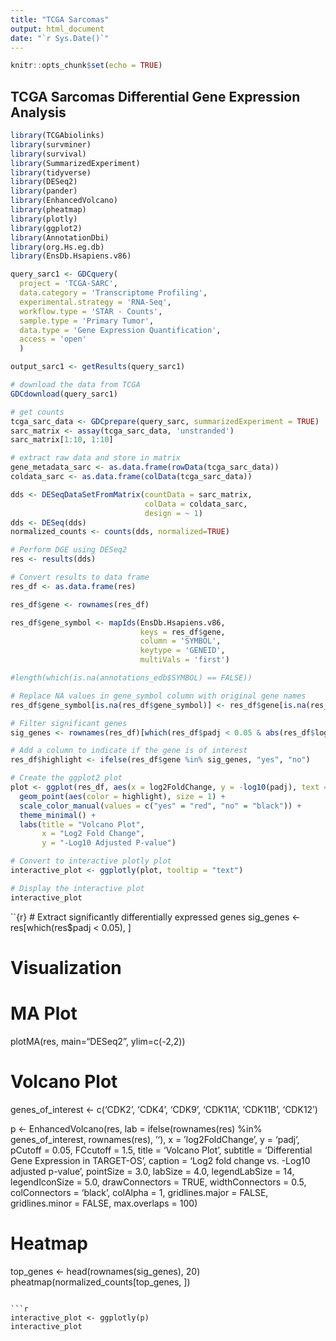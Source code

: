 ```yaml
---
title: "TCGA Sarcomas"
output: html_document
date: "`r Sys.Date()`"
---
```


```r
knitr::opts_chunk$set(echo = TRUE)
```

## TCGA Sarcomas Differential Gene Expression Analysis

```r
library(TCGAbiolinks)
library(survminer)
library(survival)
library(SummarizedExperiment)
library(tidyverse)
library(DESeq2)
library(pander)
library(EnhancedVolcano)
library(pheatmap)
library(plotly)
library(ggplot2)
library(AnnotationDbi)
library(org.Hs.eg.db)
library(EnsDb.Hsapiens.v86)

```

```r
query_sarc1 <- GDCquery(
  project = 'TCGA-SARC',
  data.category = 'Transcriptome Profiling',
  experimental.strategy = 'RNA-Seq',
  workflow.type = 'STAR - Counts',
  sample.type = 'Primary Tumor',
  data.type = 'Gene Expression Quantification',
  access = 'open'
  )

output_sarc1 <- getResults(query_sarc1)
```

```r
# download the data from TCGA
GDCdownload(query_sarc1)
```

```r
# get counts
tcga_sarc_data <- GDCprepare(query_sarc, summarizedExperiment = TRUE)
sarc_matrix <- assay(tcga_sarc_data, 'unstranded')
sarc_matrix[1:10, 1:10]
```

```r
# extract raw data and store in matrix
gene_metadata_sarc <- as.data.frame(rowData(tcga_sarc_data))
coldata_sarc <- as.data.frame(colData(tcga_sarc_data))
```

```r
dds <- DESeqDataSetFromMatrix(countData = sarc_matrix,
                              colData = coldata_sarc,
                              design = ~ 1)
dds <- DESeq(dds)
normalized_counts <- counts(dds, normalized=TRUE)
```

```r
# Perform DGE using DESeq2
res <- results(dds)
```

```r
# Convert results to data frame
res_df <- as.data.frame(res)

res_df$gene <- rownames(res_df)

res_df$gene_symbol <- mapIds(EnsDb.Hsapiens.v86,
                             keys = res_df$gene,
                             column = 'SYMBOL',
                             keytype = 'GENEID',
                             multiVals = 'first')

#length(which(is.na(annotations_edb$SYMBOL) == FALSE))
```

```r
# Replace NA values in gene_symbol column with original gene names
res_df$gene_symbol[is.na(res_df$gene_symbol)] <- res_df$gene[is.na(res_df$gene_symbol)]

```

```r
# Filter significant genes
sig_genes <- rownames(res_df)[which(res_df$padj < 0.05 & abs(res_df$log2FoldChange) > 1.5)]

# Add a column to indicate if the gene is of interest
res_df$highlight <- ifelse(res_df$gene %in% sig_genes, "yes", "no")

# Create the ggplot2 plot
plot <- ggplot(res_df, aes(x = log2FoldChange, y = -log10(padj), text = gene_symbol)) +
  geom_point(aes(color = highlight), size = 1) +
  scale_color_manual(values = c("yes" = "red", "no" = "black")) +
  theme_minimal() +
  labs(title = "Volcano Plot",
       x = "Log2 Fold Change",
       y = "-Log10 Adjusted P-value")

# Convert to interactive plotly plot
interactive_plot <- ggplotly(plot, tooltip = "text")

# Display the interactive plot
interactive_plot

```



``{r}
# Extract significantly differentially expressed genes
sig_genes <- res[which(res$padj < 0.05), ]

# Visualization
# MA Plot
plotMA(res, main="DESeq2", ylim=c(-2,2))

# Volcano Plot
genes_of_interest <- c('CDK2', 'CDK4', 'CDK9', 'CDK11A', 'CDK11B', 'CDK12')

p <- EnhancedVolcano(res,
                lab = ifelse(rownames(res) %in% genes_of_interest, rownames(res), ''),
                x = 'log2FoldChange',
                y = 'padj',
                pCutoff = 0.05,
                FCcutoff = 1.5,
                title = 'Volcano Plot',
                subtitle = 'Differential Gene Expression in TARGET-OS',
                caption = 'Log2 fold change vs. -Log10 adjusted p-value',
                pointSize = 3.0,
                labSize = 4.0,
                legendLabSize = 14,
                legendIconSize = 5.0,
                drawConnectors = TRUE,
                widthConnectors = 0.5,
                colConnectors = 'black',
                colAlpha = 1,
                gridlines.major = FALSE,
                gridlines.minor = FALSE,
                max.overlaps = 100)


# Heatmap
top_genes <- head(rownames(sig_genes), 20)
pheatmap(normalized_counts[top_genes, ])

```

```r
interactive_plot <- ggplotly(p)
interactive_plot
```

